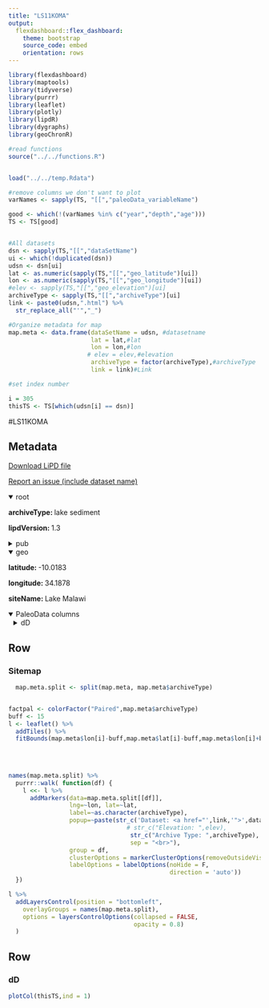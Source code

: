 ```yaml
---
title: "LS11KOMA"
output: 
  flexdashboard::flex_dashboard:
    theme: bootstrap
    source_code: embed
    orientation: rows
---
```


```r
library(flexdashboard)
library(maptools)
library(tidyverse)
library(purrr)
library(leaflet)
library(plotly)
library(lipdR)
library(dygraphs)
library(geoChronR)

#read functions
source("../../functions.R")


load("../../temp.Rdata")

#remove columns we don't want to plot
varNames <- sapply(TS, "[[","paleoData_variableName")

good <- which(!(varNames %in% c("year","depth","age")))
TS <- TS[good]


#All datasets
dsn <- sapply(TS,"[[","dataSetName")
ui <- which(!duplicated(dsn))
udsn <- dsn[ui]
lat <- as.numeric(sapply(TS,"[[","geo_latitude")[ui])
lon <- as.numeric(sapply(TS,"[[","geo_longitude")[ui])
#elev <- sapply(TS,"[[","geo_elevation")[ui]
archiveType <- sapply(TS,"[[","archiveType")[ui]
link <- paste0(udsn,".html") %>% 
  str_replace_all("'","_")

#Organize metadata for map
map.meta <- data.frame(dataSetName = udsn, #datasetname
                       lat = lat,#lat
                       lon = lon,#lon
                      # elev = elev,#elevation
                       archiveType = factor(archiveType),#archiveType
                       link = link)#Link

#set index number

i = 305
thisTS <- TS[which(udsn[i] == dsn)]
```
#LS11KOMA

Metadata {.sidebar}
-------------------------------------
[Download LiPD file](LS11KOMA.lpd)
            

[Report an issue (include dataset name)](https://github.com/nickmckay/LiPDverse/issues)

<details open style="margin-left: 0px">
<summary>root</summary>
<p style="margin-left: 0px"><strong>archiveType: </strong>lake sediment
<p style="margin-left: 0px"><strong>lipdVersion: </strong>1.3
</details>
<details>
<summary>pub</summary>
<details style="margin-left: 10px">
<summary>pub1</summary>
<p style="margin-left: 10px"><strong>author: </strong>Konecky, Bronwen L. , Russell, James M. , Johnson, Thomas C. , Brown, Erik T. , Berke, Melissa A. , Werne, Josef P. , Huang, Yongsong
<p style="margin-left: 10px"><strong>journal: </strong>Earth and Planetary Science Letters
<p style="margin-left: 10px"><strong>volume: </strong>312
<p style="margin-left: 10px"><strong>pages: </strong>-8
<p style="margin-left: 10px"><strong>pubYear: </strong>2011
<p style="margin-left: 10px"><strong>title: </strong>Atmospheric circulation patterns during late Pleistocene climate changes at Lake Malawi, Africa
<p style="margin-left: 10px"><strong>DOI: </strong>10.1016/j.epsl.2011.10.020
</details>
</details>
<details open style="margin-left: 0px">
<summary>geo</summary>
<p style="margin-left: 0px"><strong>latitude: </strong>-10.0183
<p style="margin-left: 0px"><strong>longitude: </strong>34.1878
<p style="margin-left: 0px"><strong>siteName: </strong>Lake Malawi
</details>
<details open>
<summary>PaleoData columns</summary>
<details style="margin-left: 10px">
<summary>dD</summary>
<p style="margin-left: 10px"><strong>TSid: </strong>LS11KOMA01A
<p style="margin-left: 10px"><strong>variableName: </strong>dD
<p style="margin-left: 10px"><strong>units: </strong>permil
<p style="margin-left: 10px"><strong>description: </strong>terrestrial biomarker
<details>
<summary>interpretation</summary>
<details style="margin-left: 20px">
<summary>1</summary>
<p style="margin-left: 20px"><strong>basis: </strong>Complete replacement of the winter Indian monsoon source with a southeasterly/northwesterly source would deplete ?Dwax by about 35?, which is the amplitude of change observed between the mega- droughts interval and the Holocene. / "Relatively depleted ?Dwax values at Lake Malawi from ~3.1 ka to present likely reflect the modern hydrological controls on ?Dprecip, with source changes constituting a more limited role than the amount effect and overall intensity of the hydrological cycle. "
<p style="margin-left: 20px"><strong>interpDirection: </strong>depends (orbital timescale: More Indian Monsoon moisture-->more enriched. Since 3ka: Indian source has been stable, so amount effect dominates: more rainfall, more intense hydrological cycle -->More depleted)
<p style="margin-left: 20px"><strong>scope: </strong>climate
<p style="margin-left: 20px"><strong>seasonality: </strong>SH summer
<p style="margin-left: 20px"><strong>variable: </strong>Source and intensity
<p style="margin-left: 20px"><strong>variableDetail: </strong>moisture
</details>
<details style="margin-left: 20px">
<summary>2</summary>
<p style="margin-left: 20px"><strong>basis: </strong>Leaf wax dD reflects "...variations in the ?D of precipitation (?Dprecip) through time in many systems (Hou et al., 2008; Huang et al., 2004). Observational data and isotope-enabled climate models indicate that ?Dprecip reflects the integrated atmospheric history of a water parcel, including source region, transport history, and convective, evaporative, and distillation processes." / "The Lake Malawi ?Dwax likely reflects the ?D of precipitation and associated changes in precipitation and vapor transport, not bio- synthetic or temperature effects."
<p style="margin-left: 20px"><strong>direction: </strong>positive
<p style="margin-left: 20px"><strong>inferredMaterial: </strong>soil water
<p style="margin-left: 20px"><strong>mathematicalRelation: </strong>linear
<p style="margin-left: 20px"><strong>rank: </strong>1
<p style="margin-left: 20px"><strong>scope: </strong>isotope
<p style="margin-left: 20px"><strong>seasonality: </strong>annual
<p style="margin-left: 20px"><strong>variable: </strong>P_isotope
</details>
<details style="margin-left: 20px">
<summary>3</summary>
<p style="margin-left: 20px"><strong>basis: </strong>Relatively depleted ?Dwax values at Lake Malawi from ~3.1 ka to present likely reflect the modern hydrological controls on ?Dprecip, with source changes constituting a more limited role than the amount effect and overall intensity of the hydrological cycle.
<p style="margin-left: 20px"><strong>direction: </strong>negative
<p style="margin-left: 20px"><strong>inferredMaterial: </strong>soil water
<p style="margin-left: 20px"><strong>rank: </strong>2
<p style="margin-left: 20px"><strong>scope: </strong>isotope
<p style="margin-left: 20px"><strong>seasonality: </strong>annual
<p style="margin-left: 20px"><strong>variable: </strong>rainfall amount
</details>
</details>
</details>

Row
-----------------------------------------------------------------------

### Sitemap

```r
  map.meta.split <- split(map.meta, map.meta$archiveType)


factpal <- colorFactor("Paired",map.meta$archiveType)
buff <- 15
l <- leaflet() %>% 
  addTiles() %>% 
  fitBounds(map.meta$lon[i]-buff,map.meta$lat[i]-buff,map.meta$lon[i]+buff,map.meta$lat[i]+buff)
  

  
  
names(map.meta.split) %>%
  purrr::walk( function(df) {
    l <<- l %>%
      addMarkers(data=map.meta.split[[df]],
                 lng=~lon, lat=~lat,
                 label=~as.character(archiveType),
                 popup=~paste(str_c('Dataset: <a href="',link,'">',dataSetName,'</a>'),
                                 # str_c("Elevation: ",elev),
                                  str_c("Archive Type: ",archiveType),
                                  sep = "<br>"),
                 group = df,
                 clusterOptions = markerClusterOptions(removeOutsideVisibleBounds = F),
                 labelOptions = labelOptions(noHide = F,
                                             direction = 'auto'))
  })

l %>%
  addLayersControl(position = "bottomleft",
    overlayGroups = names(map.meta.split),
    options = layersControlOptions(collapsed = FALSE,
                                   opacity = 0.8)
  )
```

Row {.tabset .tabset-fade}
-----------------------------------------------------------------------

### dD
```r
plotCol(thisTS,ind = 1)
```
